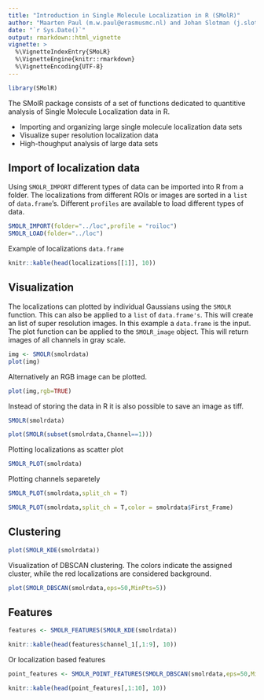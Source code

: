```yaml
---
title: "Introduction in Single Molecule Localization in R (SMolR)"
author: "Maarten Paul (m.w.paul@erasmusmc.nl) and Johan Slotman (j.slotman@erasmusmc.nl)"
date: "`r Sys.Date()`"
output: rmarkdown::html_vignette
vignette: >
  %\VignetteIndexEntry{SMoLR}
  %\VignetteEngine{knitr::rmarkdown}
  %\VignetteEncoding{UTF-8}
---
```

```r
library(SMolR)
```

The SMolR package consists of a set of functions dedicated to quantitive analysis of Single Molecule Localization data in R.

- Importing and organizing large single molecule localization data sets
- Visualize super resolution localization data
- High-thoughput analysis of large data sets


## Import of localization data

Using `SMOLR_IMPORT` different types of data can be imported into R from a folder. The localizations from different ROIs or images are sorted in a `list` of `data.frame`'s. Different `profiles` are available to load different types of data.

```r
SMOLR_IMPORT(folder="../loc",profile = "roiloc")
SMOLR_LOAD(folder="../loc")
```

Example of localizations `data.frame`

```r
knitr::kable(head(localizations[[1]], 10))
```


## Visualization
The localizations can plotted by individual Gaussians using the `SMOLR` function. This can also be applied to a `list` of `data.frame's`. This will create an list of super resolution images. In this example a `data.frame` is the input. The plot function can be applied to the `SMOLR_image` object. This will return images of all channels in gray scale.

```r
img <- SMOLR(smolrdata)
plot(img)
```

Alternatively an RGB image can be plotted.

```r
plot(img,rgb=TRUE)
```

Instead of storing the data in R it is also possible to save an image as tiff.

```r
SMOLR(smolrdata)
```

```r
plot(SMOLR(subset(smolrdata,Channel==1)))
```

Plotting localizations as scatter plot
```r
SMOLR_PLOT(smolrdata)
```

Plotting channels separetely
```r
SMOLR_PLOT(smolrdata,split_ch = T)
```

```r
SMOLR_PLOT(smolrdata,split_ch = T,color = smolrdata$First_Frame)
```


\newpage 

## Clustering
```r
plot(SMOLR_KDE(smolrdata))

```

Visualization of DBSCAN clustering. The colors indicate the assigned cluster, while the red localizations are considered background.
```r
plot(SMOLR_DBSCAN(smolrdata,eps=50,MinPts=5))

```

## Features
```r
features <- SMOLR_FEATURES(SMOLR_KDE(smolrdata))
```

```r
knitr::kable(head(features$channel_1[,1:9], 10))
```

Or localization based features
```r
point_features <- SMOLR_POINT_FEATURES(SMOLR_DBSCAN(smolrdata,eps=50,MinPts=5))
```

```r
knitr::kable(head(point_features[,1:10], 10))
```